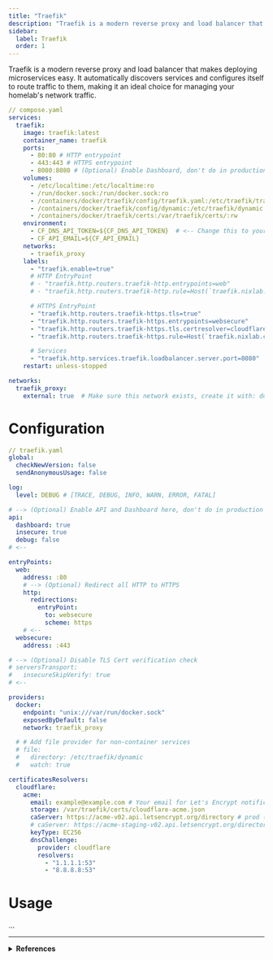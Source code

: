 ```yaml
---
title: "Traefik"
description: "Traefik is a modern reverse proxy and load balancer that makes deploying microservices easy."
sidebar:
  label: Traefik
  order: 1
---
```


Traefik is a modern reverse proxy and load balancer that makes deploying microservices easy. It automatically discovers services and configures itself to route traffic to them, making it an ideal choice for managing your homelab's network traffic.

```yaml
// compose.yaml
services:
  traefik:
    image: traefik:latest
    container_name: traefik
    ports:
      - 80:80 # HTTP entrypoint
      - 443:443 # HTTPS entrypoint
      - 8080:8080 # (Optional) Enable Dashboard, don't do in production
    volumes:
      - /etc/localtime:/etc/localtime:ro
      - /run/docker.sock:/run/docker.sock:ro
      - /containers/docker/traefik/config/traefik.yaml:/etc/traefik/traefik.yaml:ro
      - /containers/docker/traefik/config/dynamic:/etc/traefik/dynamic:ro
      - /containers/docker/traefik/certs:/var/traefik/certs/:rw
    environment:
      - CF_DNS_API_TOKEN=${CF_DNS_API_TOKEN}  # <-- Change this to your Cloudflare access token
      - CF_API_EMAIL=${CF_API_EMAIL}
    networks:
      - traefik_proxy
    labels:
      - "traefik.enable=true"
      # HTTP EntryPoint
      # - "traefik.http.routers.traefik-http.entrypoints=web"
      # - "traefik.http.routers.traefik-http.rule=Host(`traefik.nixlab.ch`)"

      # HTTPS EntryPoint
      - "traefik.http.routers.traefik-https.tls=true"
      - "traefik.http.routers.traefik-https.entrypoints=websecure"
      - "traefik.http.routers.traefik-https.tls.certresolver=cloudflare"
      - "traefik.http.routers.traefik-https.rule=Host(`traefik.nixlab.ch`)"

      # Services
      - "traefik.http.services.traefik.loadbalancer.server.port=8080"
    restart: unless-stopped

networks:
  traefik_proxy:
    external: true  # Make sure this network exists, create it with: docker network create traefik_proxy
```

# Configuration

```yaml
// traefik.yaml
global:
  checkNewVersion: false
  sendAnonymousUsage: false

log:
  level: DEBUG # [TRACE, DEBUG, INFO, WARN, ERROR, FATAL]

# --> (Optional) Enable API and Dashboard here, don't do in production
api:
  dashboard: true
  insecure: true
  debug: false
# <--

entryPoints:
  web:
    address: :80
    # --> (Optional) Redirect all HTTP to HTTPS
    http:
      redirections:
        entryPoint:
          to: websecure
          scheme: https
    # <--
  websecure:
    address: :443

# --> (Optional) Disable TLS Cert verification check
# serversTransport:
#   insecureSkipVerify: true
# <--

providers:
  docker:
    endpoint: "unix:///var/run/docker.sock"
    exposedByDefault: false
    network: traefik_proxy

  # # Add file provider for non-container services
  # file:
  #   directory: /etc/traefik/dynamic
  #   watch: true

certificatesResolvers:
  cloudflare:
    acme:
      email: example@example.com # Your email for Let's Encrypt notifications
      storage: /var/traefik/certs/cloudflare-acme.json
      caServer: https://acme-v02.api.letsencrypt.org/directory # prod (default)
      # caServer: https://acme-staging-v02.api.letsencrypt.org/directory # staging
      keyType: EC256
      dnsChallenge:
        provider: cloudflare
        resolvers:
          - "1.1.1.1:53"
          - "8.8.8.8:53"
```

# Usage

...

---

<details>
  <summary>
    <strong>References</strong>
  </summary>

  <ul>
    <li><a href="https://traefik.io/traefik/" target="_blank" rel="noopener noreferrer">Traefik</a></li>
    <li><a href="https://www.youtube.com/watch?v=-hfejNXqOzA" target="_blank" rel="noopener noreferrer">Simple HTTPs for Docker! // Traefik Tutorial (updated)</a></li>
    <li><a href="https://www.youtube.com/watch?v=CmUzMi5QLzI" target="_blank" rel="noopener noreferrer">Traefik v3.3 - Secure Everything! Complete Tutorial</a></li>
  </ul>
</details>

